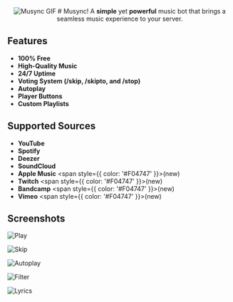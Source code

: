 <div align="center">
  <img src="https://i.ibb.co/xG3SPVH/discord-avatar-128-WRY9-F.gif" alt="Musync GIF" />
  # Musync!
  A <strong>simple</strong> yet <strong>powerful</strong> music bot that brings a seamless music experience to your server. 
</div>

## Features
- **100% Free**
- **High-Quality Music**
- **24/7 Uptime**
- **Voting System (/skip, /skipto, and /stop)**
- **Autoplay**
- **Player Buttons**
- **Custom Playlists**

## Supported Sources
- **YouTube**
- **Spotify**
- **Deezer**
- **SoundCloud**
- **Apple Music** <span style={{ color: '#F04747' }}>(new)</span> 
- **Twitch** <span style={{ color: '#F04747' }}>(new)</span> 
- **Bandcamp** <span style={{ color: '#F04747' }}>(new)</span> 
- **Vimeo** <span style={{ color: '#F04747' }}>(new)</span> 

## Screenshots
![Play](https://i.ibb.co/5xghHQh/Screenshot-2024-01-24-144422.png)

![Skip](https://i.ibb.co/P9Hz0ZG/Screenshot-2024-01-17-181048.png)

![Autoplay](https://i.ibb.co/Wtkn00m/Screenshot-2024-01-17-181845.png)

![Filter](https://i.ibb.co/Ryr3GQN/Screenshot-2024-01-17-181159.png)

![Lyrics](https://i.ibb.co/6mcs47L/Screenshot-2024-01-17-181145.png)

